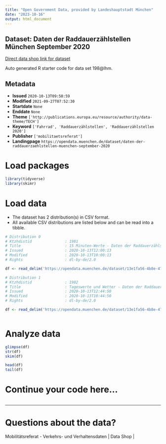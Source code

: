 ```yaml
---
title: "Open Government Data, provided by Landeshauptstadt München"
date: "2023-10-16"
output: html_document
---
```


## Dataset: Daten der Raddauerzählstellen München September 2020

[Direct data shop link for dataset](https://opendata.muenchen.de/dataset/daten-der-raddauerzaehlstellen-muenchen-september-2020)

Auto generated R starter code for data set 198@lhm.

## Metadata

- **Issued** `2020-10-13T09:58:59`
- **Modified** `2021-09-27T07:52:30`
- **Startdate** `None`
- **Enddate** `None`
- **Theme** `['http://publications.europa.eu/resource/authority/data-theme/TECH']`
- **Keyword** `['Fahrrad', 'Raddauerzählstellen', 'Raddauerzählstellen 2020']`
- **Publisher** `['mobilitaetsreferat']`
- **Landingpage** `https://opendata.muenchen.de/dataset/daten-der-raddauerzaehlstellen-muenchen-september-2020`


# Load packages

```r

library(tidyverse)
library(skimr)

```

# Load data

-   The dataset has 2 distribution(s) in CSV format.
-   All available CSV distributions are listed below and can be read into a tibble.

```r

# Distribution 0
# Ktzhdistid               : 1981
# Title                    : 15 Minuten-Werte - Daten der Raddauerzählstellen München September 2020
# Issued                   : 2020-10-13T12:00:13
# Modified                 : 2020-10-13T10:00:13
# Rights                   : dl-by-de/2.0

df <- read_delim('https://opendata.muenchen.de/dataset/13e1fa56-4b8e-47fe-a9fa-210890bab968/resource/f7fbca17-c54f-44d8-ae94-7009a1c37bee/download/rad20200915min.csv')

# Distribution 1
# Ktzhdistid               : 1982
# Title                    : Tageswerte und Wetter - Daten der Raddauerzählstellen München September 2020
# Issued                   : 2020-10-13T12:44:50
# Modified                 : 2020-10-13T10:44:50
# Rights                   : dl-by-de/2.0

df <- read_delim('https://opendata.muenchen.de/dataset/13e1fa56-4b8e-47fe-a9fa-210890bab968/resource/d8149405-208b-4561-b2d2-ad0a1ed06af0/download/rad202009tage.csv')



```

# Analyze data

```r

glimpse(df)
str(df)
skim(df)

head(df)
tail(df)

```

# Continue your code here...

```r

```

------------------------------------------------------------------------

# Questions about the data?

Mobilitätsreferat - Verkehrs- und Verhaltensdaten | Data Shop | 

